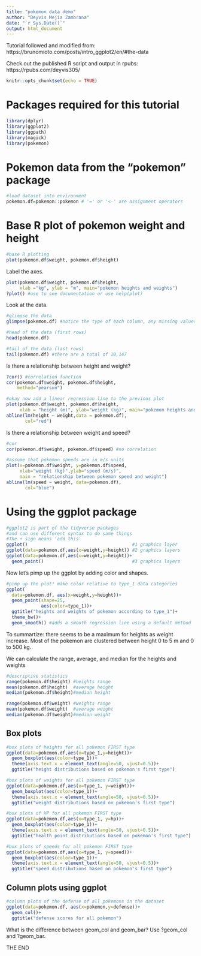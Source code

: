 ---
title: "pokemon data demo"
author: "Deyvis Mejia Zambrana"
date: "`r Sys.Date()`"
output: html_document
---
 Tutorial followed and modified from: 
 https://brunomioto.com/posts/intro_ggplot2/en/#the-data
 
 Check out the published R script and output in rpubs: https://rpubs.com/deyvis305/

```{r setup, include=FALSE}
knitr::opts_chunk$set(echo = TRUE)
```




# Packages required for this tutorial
```{r packages}
library(dplyr)
library(ggplot2)
library(ggpath)                     
library(magick)
library(pokemon)
```




# Pokemon data from the "pokemon" package
```{r pokmeon data}
#load dataset into environment
pokemon.df=pokemon::pokemon # '=' or '<-' are assignment operators
```




# Base R plot of pokemon weight and height
```{r base plot}
#base R plotting
plot(pokemon.df$weight, pokemon.df$height)
```

Label the axes. 
```{r}
plot(pokemon.df$weight, pokemon.df$height, 
     xlab ="kg", ylab = "m", main="pokemon heights and weights")
?plot() #use to see documentation or use help(plot)
```

Look at the data.
```{r}
#glimpse the data
glimpse(pokemon.df) #notice the type of each column, any missing values

#head of the data (first rows)
head(pokemon.df)

#tail of the data (last rows)
tail(pokemon.df) #there are a total of 10,147
```

Is there a relationship between height and weight?
```{r}
?cor() #correlation function
cor(pokemon.df$weight, pokemon.df$height, 
    method="pearson")

#okay now add a linear regression line to the previous plot
plot(pokemon.df$weight, pokemon.df$height,
     xlab = "height (m)", ylab="weight (kg)", main="pokemon heights and weights")
abline(lm(height ~ weight,data = pokemon.df),
       col="red")
```


Is there a relationship between weight and speed?
```{r}
#cor
cor(pokemon.df$weight, pokemon.df$speed) #no correlation

#assume that pokemon speeds are in m/s units
plot(x=pokemon.df$weight, y=pokemon.df$speed,
     xlab="weight (kg)",ylab="speed (m/s)", 
     main = "relationship between pokemon speed and weight")
abline(lm(speed ~ weight, data=pokemon.df),
       col="blue")
```




# Using the ggplot package

```{r ggplot}
#ggplot2 is part of the tidyverse packages
#and can use different syntax to do same things
#The + sign means 'add this'
ggplot()                                       #1 graphics layer
ggplot(data=pokemon.df,aes(x=weight,y=height)) #2 graphics layers
ggplot(data=pokemon.df,aes(x=weight,y=height))+
  geom_point()                                 #3 graphics layers
```

Now let's pimp up the ggplot by adding color and shapes.
```{r}
#pimp up the plot! make color relative to type_1 data categories
ggplot(
  data=pokemon.df, aes(x=weight,y=height))+
  geom_point(shape=25,
             aes(color=type_1))+
  ggtitle("heights and weights of pokemon according to type_1")+
  theme_bw()+
  geom_smooth() #adds a smooth regression line using a default method
```

To summartize: there seems to be a maximum for heights as weight increase.
Most of the pokemon are clustered between height 0 to 5 m and 0 to 500 kg.

We can calculate the range, average, and median for the heights and weights
```{r}
#descriptive statistics
range(pokemon.df$height) #heights range
mean(pokemon.df$height)  #average height
median(pokemon.df$height)#median height

range(pokemon.df$weight) #weights range
mean(pokemon.df$weight)  #average weight
median(pokemon.df$weight)#median weight
```
## Box plots
```{r ggplot boxplots}
#box plots of heights for all pokemon FIRST type
ggplot(data=pokemon.df,aes(x=type_1,y=height))+
  geom_boxplot(aes(color=type_1))+
  theme(axis.text.x = element_text(angle=50, vjust=0.5))+
  ggtitle("height distributions based on pokemon's first type")
```
```{r}
#box plots of weights for all pokemon FIRST type
ggplot(data=pokemon.df,aes(x=type_1, y=weight))+
  geom_boxplot(aes(color=type_1))+
  theme(axis.text.x = element_text(angle=50, vjust=0.5))+
  ggtitle("weight distributions based on pokemon's first type")
```

```{r}
#box plots of HP for all pokemon FIRST type
ggplot(data=pokemon.df,aes(x=type_1, y=hp))+
  geom_boxplot(aes(color=type_1))+
  theme(axis.text.x = element_text(angle=50, vjust=0.5))+
  ggtitle("health point distributions based on pokemon's first type")
```

```{r}
#box plots of speeds for all pokemon FIRST type
ggplot(data=pokemon.df,aes(x=type_1, y=speed))+
  geom_boxplot(aes(color=type_1))+
  theme(axis.text.x = element_text(angle=50, vjust=0.5))+
  ggtitle("speed distributions based on pokemon's first type")
```

## Column plots using ggplot

```{r column plot defense}
#column plots of the defense of all pokemons in the dataset
ggplot(data=pokemon.df, aes(x=pokemon,y=defense))+
  geom_col()+
  ggtitle("defense scores for all pokemon")
```


What is the difference between geom_col and geom_bar? 
Use ?geom_col and ?geom_bar.

THE END
